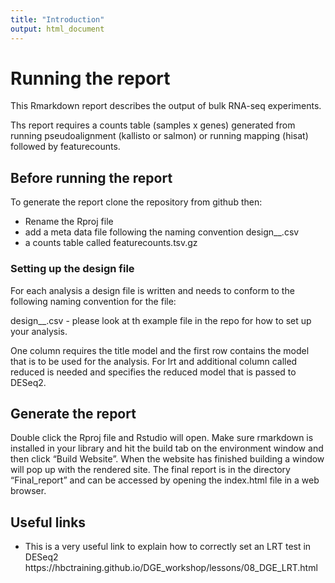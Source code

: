 ```yaml
---
title: "Introduction"
output: html_document
---
```

<link rel="stylesheet" href="https://cdnjs.cloudflare.com/ajax/libs/font-awesome/4.7.0/css/font-awesome.min.css">

# Running the report

This Rmarkdown report describes the output of bulk RNA-seq experiments. 

Ths report requires a counts table (samples x genes) generated from running pseudoalignment (kallisto or salmon) or running mapping (hisat) followed by featurecounts.

## Before running the report

To generate the report clone the repository from github then:

* Rename the Rproj file
* add a meta data file following the naming convention design_<test>_<control>_<test>_<column>.csv
* a counts table called featurecounts.tsv.gz

### Setting up the design file

For each analysis a design file is written and needs to conform to the following naming convention for the file:

design_<test>_<control>_<test>_<column>.csv - please look at th example file in the repo for how to set up your analysis.

One column requires the title model and the first row contains the model that is to be used for the analysis. For lrt and additional column called reduced is needed and specifies the reduced model that is passed to DESeq2.

## Generate the report

Double click the Rproj file and Rstudio will open. Make sure rmarkdown is installed in your library and hit the build tab on the environment window and then click "Build Website". When the website has finished building a window will pop up with the rendered site. The final report is in the directory "Final_report" and can be accessed by opening the index.html file in a web browser. 

## Useful links

* This is a very useful link to explain how to correctly set an LRT test in DESeq2 https://hbctraining.github.io/DGE_workshop/lessons/08_DGE_LRT.html
